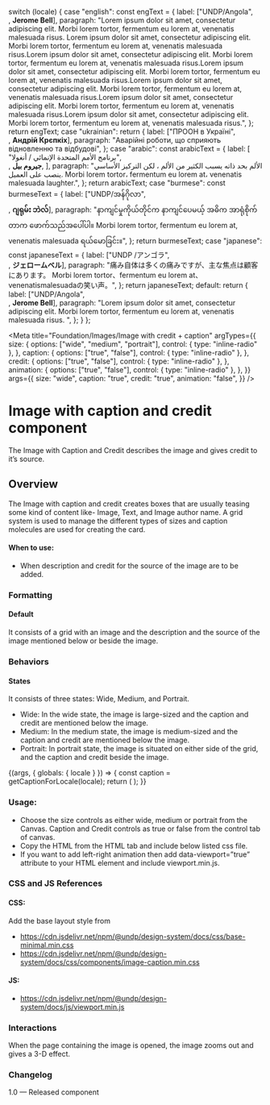 
  switch (locale) {
    case "english":
      const engText = {
        label: ["UNDP/Angola", <br />, <strong>Jerome Bell</strong>],
        paragraph:
          "Lorem ipsum dolor sit amet, consectetur adipiscing elit. Morbi lorem tortor, fermentum eu lorem at, venenatis malesuada risus. Lorem ipsum dolor sit amet, consectetur adipiscing elit. Morbi lorem tortor, fermentum eu lorem at, venenatis malesuada risus.Lorem ipsum dolor sit amet, consectetur adipiscing elit. Morbi lorem tortor, fermentum eu lorem at, venenatis malesuada risus.Lorem ipsum dolor sit amet, consectetur adipiscing elit. Morbi lorem tortor, fermentum eu lorem at, venenatis malesuada risus.Lorem ipsum dolor sit amet, consectetur adipiscing elit. Morbi lorem tortor, fermentum eu lorem at, venenatis malesuada risus.Lorem ipsum dolor sit amet, consectetur adipiscing elit. Morbi lorem tortor, fermentum eu lorem at, venenatis malesuada risus.Lorem ipsum dolor sit amet, consectetur adipiscing elit. Morbi lorem tortor, fermentum eu lorem at, venenatis malesuada risus.",
      };
      return engText;
    case "ukrainian":
      return {
        label: ["ПРООН в Україні", <br />, <strong>Андрій Крєпкіх</strong>],
        paragraph:
          "Аварійні роботи, що сприяють відновленню та відбудові",
      };
    case "arabic":
      const arabicText = {
        label: [
          "برنامج الأمم المتحدة الإنمائي / أنغولا",
          <br />,
          <strong>جيروم بيل</strong>,
        ],
        paragraph:
          "الألم بحد ذاته يسبب الكثير من الألم ، لكن التركيز الأساسي ينصب على العميل. Morbi lorem tortor، fermentum eu lorem at، venenatis malesuada laughter.",
      };
      return arabicText;
    case "burmese":
      const burmeseText = {
        label: ["UNDP/အန်ဂိုလာ", <br />, <strong>ဂျရုမ်း ဘဲလ်</strong>],
        paragraph:
          "နာကျင်မှုကိုယ်တိုင်က နာကျင်ပေမယ့် အဓိက အာရုံစိုက်တာက ဖောက်သည်အပေါ်ပါ။ Morbi lorem tortor, fermentum eu lorem at, venenatis malesuada ရယ်မောခြင်း။",
      };
      return burmeseText;
    case "japanese":
      const japaneseText = {
        label: ["UNDP /アンゴラ", <br />, <strong>ジェロームベル</strong>],
        paragraph:
          "痛み自体は多くの痛みですが、主な焦点は顧客にあります。 Morbi lorem tortor、fermentum eu lorem at、venenatismalesuadaの笑い声。",
      };
      return japaneseText;
    default:
      return {
        label: ["UNDP/Angola", <br />, <strong>Jerome Bell</strong>],
        paragraph:
          "Lorem ipsum dolor sit amet, consectetur adipiscing elit. Morbi lorem tortor, fermentum eu lorem at, venenatis malesuada risus. ",
      };
  }
};

<Meta
  title="Foundation/Images/Image with credit + caption"
  argTypes={{
    size: {
      options: ["wide", "medium", "portrait"],
      control: { type: "inline-radio" },
    },
    caption: {
      options: ["true", "false"],
      control: { type: "inline-radio" },
    },
    credit: {
      options: ["true", "false"],
      control: { type: "inline-radio" },
    },
    animation: {
      options: ["true", "false"],
      control: { type: "inline-radio" },
    },
  }}
  args={{
    size: "wide",
    caption: "true",
    credit: "true",
    animation: "false",
  }}
/>

<style>
  {`
 .subheading {
    font-weight: 600;
    font-size: 20px;
    color: #333333;
    line-height: 24px;
    margin-bottom: 12px;
    margin-top: 12px;
  }
  .sbdocs .sbdocs-p,
  .sbdocs .sbdocs-li{
    font-size: 1rem;
  }
  .sbdocs .sbdocs-h2 {
    border-bottom: none;
  }
  .css-1h4ytzj code {
    padding-right: 10px;
    width: 100%;
    font-size: 14px;
    line-height: 16px;
      background: black;
  }
  `}
</style>

# Image with caption and credit component

The Image with Caption and Credit describes the image and gives credit to it’s source.

## Overview

The Image with caption and credit creates boxes that are usually teasing some kind of content like- Image, Text, and Image author name. A grid system is used to manage the different types of sizes and caption molecules are used for creating the card.

#### When to use:

- When description and credit for the source of the image are to be added.

### Formatting

#### Default

It consists of a grid with an image and the description and the source of the image mentioned below or beside the image.

### Behaviors

#### States

It consists of three states: Wide, Medium, and Portrait.

- Wide: In the wide state, the image is large-sized and the caption and credit are mentioned below the image.
- Medium: In the medium state, the image is medium-sized and the caption and credit are mentioned below the image.
- Portrait: In portrait state, the image is situated on either side of the grid, and the caption and credit beside the image.

<Canvas>
  <Story name="Image with credit + caption">
    {(args, { globals: { locale } }) => {
      const caption = getCaptionForLocale(locale);
      return (
        <Images
          imagelg={farmlandlg}
          imagemd={farmlandmd}
          imagesm={farmlandsm}
          alt="farmland"
          label={caption.label}
          paragraph={caption.paragraph}
          {...args}
        ></Images>
      );
    }}
  </Story>
</Canvas>

### Usage:

- Choose the size controls as either wide, medium or portrait from the Canvas. Caption and Credit controls as true or false from the control tab of canvas.
- Copy the HTML from the HTML tab and include below listed css file.
- If you want to add left-right animation then add data-viewport=”true” attribute to your HTML element and include viewport.min.js.

### CSS and JS References

#### CSS:

Add the base layout style from

- https://cdn.jsdelivr.net/npm/@undp/design-system/docs/css/base-minimal.min.css
- https://cdn.jsdelivr.net/npm/@undp/design-system/docs/css/components/image-caption.min.css

#### JS:

- https://cdn.jsdelivr.net/npm/@undp/design-system/docs/js/viewport.min.js

### Interactions

When the page containing the image is opened, the image zooms out and gives a 3-D effect.

### Changelog

1.0 — Released component
